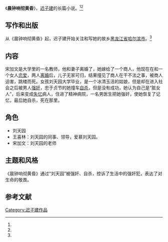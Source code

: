 {{Infobox book 
| 图像      = <!-- [[File:|200px]] -->
| 图像说明  = 
| 书名      = 《晨钟响彻黄昏》
| 作者      = [[迟子建|迟子建]]
| 原名      = 
| 译者      = 
| 插图      = 
| 封面设计  = 
| 出版地    = 江苏省
| 语言      = [[简体中文|简体中文]]
| 系列      = 
| 题材      = 
| 类型      = 长篇小说
| 出版者    = 江苏文艺出版社
| 出版日期  = 1997年10月1日
| 中文版    = 
| 媒介      = 印刷（平装书）
| 页数      = 305
| 开本      = 
| isbn      = 9787539911519
| oclc      = 
| 杜威十进制图书分类法= 
| 美国国会图书馆图书分类法= 
| 上一部作品= 
| 下一部作品= 
| 引用      = 
| 被引用    = 
}}

《'''晨钟响彻黄昏'''》，[[迟子建|迟子建]]的长篇小说。<ref name="at" /><ref name="fox" />

==写作和出版==
从《晨钟响彻黄昏》起，迟子建开始关注和写她的故乡[[黑龙江省|黑龙江省]][[哈尔滨市|哈尔滨市]]。<ref name="cat" />

==内容==
宋加文是大学里的一名教师，他和妻子离婚了，她嫁给了一个商人，他现在在和一个女人[[恋爱|恋爱]]，两人[[离婚|离婚]]后，儿子无家可归，结果撞见了商人在干不法之事，被商人迫害，跳楼而死。女孩刘天园大学毕业，是一个冰清玉洁的姑娘，但是却在进入社会之后被男人[[强奸|强奸]]，忠于贞节的她撞车[[自杀|自杀]]，但是没有成功，她认为自己是“脏女人”，后来变成[[失忆|失忆]]病人，住进了精神病院，一名男医生把她强奸，使她恢复了记忆，最后她自杀，死在那里。

==角色==
*刘天园
*王喜林：刘天园的同事、领导，爱慕刘天园。
*宋加文：刘天园的老师

==主题和风格==
《晨钟响彻黄昏》通过“刘天园”被强奸、自杀，控诉了生活中的强奸犯，表达了对生命的敬畏。

==参考文献==
{{reflist|refs=
<ref name="cat">{{cite web |url=http://www.chinawriter.com.cn/wxpl/2013/2013-05-23/162995.html |title=迟子建 走在自己的路上 |accessdate=2014-02-21 |date=2013-05-23 |work=人民日报 |author1=徐健 |archive-date=2019-09-21 |archive-url=https://web.archive.org/web/20190921172853/http://www.chinawriter.com.cn/wxpl/2013/2013-05-23/162995.html |dead-url=no }}</ref>

<ref name="at">{{cite web |url=http://news.bandao.cn/newsdetail.asp?id=76390 |title=迟子建 婚姻虽短幸福很真实 |date=2004-12-24 |accessdate=2014-02-21 |work=半岛网 |archive-date=2016-03-06 |archive-url=https://web.archive.org/web/20160306122954/http://news.bandao.cn/newsdetail.asp?id=76390 |dead-url=no }}</ref>

<ref name="fox">{{cite web|author1=夏榆|url=http://www.infzm.com/content/6840|title=迟子建：文学是垃圾之说是伪命题|date=2007-12-18|accessdate=2014-02-21|work=南方周末|archive-date=2019-09-17|archive-url=https://web.archive.org/web/20190917223211/http://www.infzm.com/content/6840|dead-url=no}}</ref>
}}

{{迟子建作品}}

{{DEFAULTSORT:C晨}}
[[Category:迟子建作品|Category:迟子建作品]]
